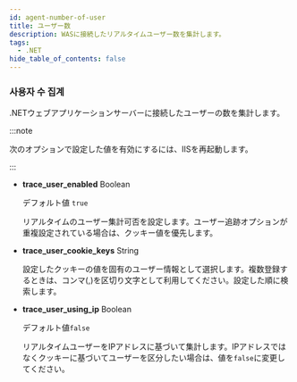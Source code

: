 ```yaml
---
id: agent-number-of-user
title: ユーザー数
description: WASに接続したリアルタイムユーザー数を集計します。
tags:
  - .NET
hide_table_of_contents: false
---
```


### 사용자 수 집계

.NETウェブアプリケーションサーバーに接続したユーザーの数を集計します。

:::note

次のオプションで設定した値を有効にするには、IISを再起動します。

:::

-   **trace_user_enabled** <span class='type'>Boolean</span>

    デフォルト値 `true`

    リアルタイムのユーザー集計可否を設定します。ユーザー追跡オプションが重複設定されている場合は、クッキー値を優先します。

-   **trace_user_cookie_keys** <span class='type'>String</span>

    設定したクッキーの値を固有のユーザー情報として選択します。複数登録するときは、コンマ(,)を区切り文字として利用してください。設定した順に検索します。

-   **trace_user_using_ip** <span class='type'>Boolean</span>

    デフォルト値`false`

    リアルタイムユーザーをIPアドレスに基づいて集計します。IPアドレスではなくクッキーに基づいてユーザーを区分したい場合は、値を`false`に変更してください。
